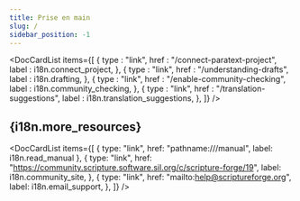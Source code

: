 ```yaml
---
title: Prise en main
slug: /
sidebar_position: -1
---
```



<DocCardList
  items={[
    {
      type : "link",
      href : "/connect-paratext-project",
      label : i18n.connect_project,
    },
    {
      type : "link",
      href : "/understanding-drafts",
      label : i18n.drafting,
    },
    {
      type : "link",
      href : "/enable-community-checking",
      label : i18n.community_checking,
    },
    {
      type : "link",
      href : "/translation-suggestions",
      label : i18n.translation_suggestions,
    },
  ]}
/>

<h2>{i18n.more_resources}</h2>

<DocCardList
  items={[
    { type: "link", href: "pathname:///manual", label: i18n.read_manual },
    {
      type: "link",
      href: "https://community.scripture.software.sil.org/c/scripture-forge/19",
      label: i18n.community_site,
    },
    {
      type: "link",
      href: "mailto:help@scriptureforge.org",
      label: i18n.email_support,
    },
  ]}
/>
